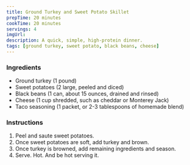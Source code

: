 ```yaml
---
title: Ground Turkey and Sweet Potato Skillet
prepTime: 20 minutes
cookTime: 20 minutes
servings: 4
imgUrl:
description: A quick, simple, high-protein dinner.
tags: [ground turkey, sweet potato, black beans, cheese]
---
```


### Ingredients

- Ground turkey (1 pound)
- Sweet potatoes (2 large, peeled and diced)
- Black beans (1 can, about 15 ounces, drained and rinsed)
- Cheese (1 cup shredded, such as cheddar or Monterey Jack)
- Taco seasoning (1 packet, or 2-3 tablespoons of homemade blend)

### Instructions

1. Peel and saute sweet potatoes.
2. Once sweet potatoes are soft, add turkey and brown.
3. Once turkey is browned, add remaining ingredients and season.
4. Serve. Hot. And be hot serving it.
